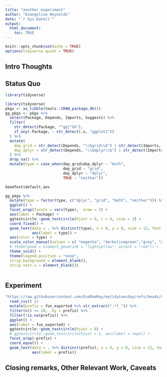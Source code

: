 ```yaml
---
title: "another experiment"
author: "Evangeline Reynolds"
date: "`r Sys.Date()`"
output: 
  html_document:
    toc: TRUE
---
```


```r
knitr::opts_chunk$set(echo = TRUE)
options(tidyverse.quiet = TRUE)
```




## Intro Thoughts


## Status Quo

```r
library(tidyverse)

library(tidyverse)
pkgs <- as_tibble(tools::CRAN_package_db())
gg_pkgs <- pkgs %>% 
  select(Package, Depends, Imports, Suggests) %>% 
  filter(
    str_detect(Package, "^gg|^GG"),
    if_any(-Package, ~ str_detect(.x, "ggplot2"))
  ) %>% 
  mutate(
    dep_grid = str_detect(Depends, "\\bgrid\\b") | str_detect(Imports, "\\bgrid\\b"),
    dep_dplyr = str_detect(Depends, "\\bdplyr\\b") | str_detect(Imports, "\\bdplyr\\b")
  ) %>% 
  drop_na() %>% 
  mutate(type = case_when(dep_grid&dep_dplyr ~ "both",
                          dep_grid ~ "grid", 
                          dep_dplyr ~ "dplyr",
                          TRUE ~ "neither"))
```


```r
GeomText$default_aes

gg_pkgs %>% 
  mutate(type = factor(type, c("dplyr", "grid", "both", "neither"))) %>% 
  ggplot() + 
  facet_wrap(facets = vars(type),  nrow = 2) + 
  aes(label = Package) + 
  ggtextcircle::geom_textcircle(hjust = 0, r = 4, size = 3) + 
  coord_fixed() + 
  geom_text(data = . %>% distinct(type), x = 0, y = 0, size = 12, font.face = "bold", 
            aes(label = type)) + 
  aes(color = type) +
  scale_color_manual(values = c( "magenta", "darkolivegreen","grey", "grey")) +
  # theme(geom = element_geom(ink = "lightyellow", accent = "red")) + 
  theme_void() +
  theme(legend.position = "none",
  strip.background = element_blank(),
  strip.text.x = element_blank())
  
```

## Experiment

```r
"https://raw.githubusercontent.com/EvaMaeRey/mytidytuesday/refs/heads/main/2024-11-19-gg-prefixes/exported_funs_exts_ggplot2_tidyverse_org.csv" |>
  read_csv() |>
  mutate(prefix = fun_exported %>% str_extract(".*?_")) %>% 
  filter(n() >= 20, .by = prefix) %>% 
  filter(!is.na(prefix)) %>% 
  ggplot() + 
  aes(label = fun_exported) + 
  ggtextcircle::geom_textcircle(hjust = 0) + 
  # ggtextcircle::geom_textcircle(hjust = 1, aes(label = repo)) + 
  facet_wrap(~prefix) + 
  coord_equal() +   
  geom_text(data = . %>% distinct(prefix), x = 0, y = 0, size = 12, font.face = "bold", 
            aes(label = prefix))
```



## Closing remarks, Other Relevant Work, Caveats
